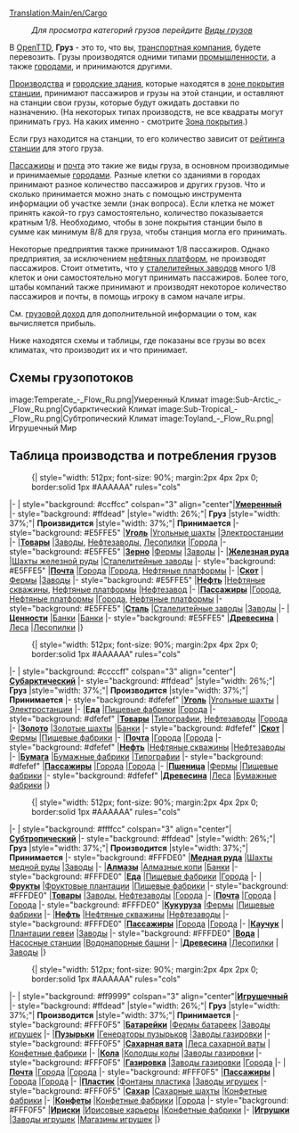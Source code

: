 [[Translation:Main/en/Cargo]]{{ru/Учебник}}
:''Для просмотра категорий грузов перейдите [[Category/ru/Груз|Виды грузов]]''

В [[Main/ru/OpenTTD|OpenTTD]], '''Груз''' - это то, что вы, [[Main/ru/Транспортная компания|транспортная компания]], будете перевозить. Грузы производятся одними типами [[Main/ru/Промышленность|промышленности]], а также [[Main/ru/Город|городами]], и принимаются другими. 

[[Main/ru/Промышленность|Производства]] и [[Main/ru/Город|городские здания]], которые находятся в [[Main/ru/Зона покрытия|зоне покрытия]] [[Main/ru/Станции|станции]], принимают пассажиров и грузы на этой станции, и оставляют на станции свои грузы, которые будут ожидать доставки по назначению. (На некоторых типах производств, не все квадраты могут принимать груз. На каких именно - смотрите [[Main/ru/Зона покрытия|Зона покрытия]].)

Если груз находится на станции, то его количество зависит от [[Main/en/Игровая механика/Ru#Рейтинг станций|рейтинга станции]] для этого груза.

[[Main/ru/Пассажиры|Пассажиры]] и [[Main/ru/Почта|почта]] это такие же виды груза, в основном производимые и принимаемые [[Main/ru/Город|городами]]. Разные клетки со зданиями в городах принимают разное количество пассажиров и других грузов. Что и сколько принимается можно знать с помощью инструмента информации об участке земли (знак вопроса). Если клетка не может принять какой-то груз самостоятельно, количество показывается кратным 1/8. Необходимо, чтобы в зоне покрытия станции было в сумме как минимум 8/8 для груза, чтобы станция могла его принимать.

Некоторые предприятия также принимают 1/8 пассажиров. Однако предприятия, за исключением [[Main/ru/Нефтяная платформа|нефтяных платформ]], не производят пассажиров. Стоит отметить, что у [[Main/ru/Сталелитейный завод|сталелитейных заводов]] много 1/8 клеток и они самостоятельно могут принимать пассажиров. Более того, штабы компаний также принимают и производят некоторое количество пассажиров и почты, в помощь игроку в самом начале игры.

См. [[Main/ru/Грузовой доход|грузовой доход]] для дополнительной информации о том, как вычисляется прибыль.

Ниже находятся схемы и таблицы, где показаны все грузы во всех климатах, что производит их и что принимает.

==Схемы грузопотоков==
<gallery>
image:Temperate_-_Flow_Ru.png|Умеренный Климат
image:Sub-Arctic_-_Flow_Ru.png|Субарктический Климат
image:Sub-Tropical_-_Flow_Ru.png|Субтропический Климат
image:Toyland_-_Flow_Ru.png|Игрушечный Мир
</gallery>

==Таблица производства и потребления грузов==

:{| {{en/Wikitable}} style="width: 512px; font-size: 90%; margin:2px 4px 2px 0; border:solid 1px #AAAAAA" rules="cols"
|- 
| style="background: #ccffcc" colspan="3" align="center"|'''[[Main/en/Климат/Ru#Умеренный|Умеренный]]'''
|- style="background: #ffdead"
|style="width: 26%;"| '''Груз'''
|style="width: 37%;"| '''Произвидится'''
|style="width: 37%;"| '''Принимается'''
|- style="background: #E5FFE5"
|'''[[Main/ru/Уголь|Уголь]]'''
|[[Main/ru/Угольная шахта|Угольные шахты]]
|[[Main/ru/Электростанция|Электростанции]]
|-
|'''[[Main/ru/Товары|Товары]]'''
|[[Main/ru/Завод|Заводы]], [[Main/ru/Нефтезавод|Нефтезаводы]], [[Main/ru/Лесопилка|Лесопилки]]
|[[Main/ru/Город|Города]]
|- style="background: #E5FFE5"
|'''[[Main/ru/Зерно|Зерно]]'''
|[[Main/ru/Ферма|Фермы]]
|[[Main/ru/Завод|Заводы]]
|-
|'''[[Main/ru/Железная руда|Железная руда]]'''
|[[Main/ru/Шахта железной руды|Шахты железной руды]]
|[[Main/ru/Сталелитейный завод|Сталелитейные заводы]]
|- style="background: #E5FFE5"
|'''[[Main/ru/Почта|Почта]]'''
|[[Main/ru/Город|Города]]
|[[Main/ru/Город|Города]], [[Main/ru/Нефтяная платформа|Нефтяные платформы]]
|-
|'''[[Main/ru/Скот|Скот]]'''
|[[Main/ru/Ферма|Фермы]]
|[[Main/ru/Завод|Заводы]]
|- style="background: #E5FFE5"
|'''[[Main/ru/Нефть|Нефть]]'''
|[[Main/ru/Нефтяная скважина|Нефтяные скважины]], [[Main/ru/Нефтяная платформа|Нефтяные платформы]]
|[[Main/ru/Нефтезавод|Нефтезавод]]
|-
|'''[[Main/ru/Пассажиры|Пассажиры]]'''
|[[Main/ru/Город|Города]], [[Main/ru/Нефтяная платформа|Нефтяные платформы]]
|[[Main/ru/Город|Города]], [[Main/ru/Нефтяная платформа|Нефтяные платформы]]
|- style="background: #E5FFE5"
|'''[[Main/ru/Сталь|Сталь]]'''
|[[Main/ru/Сталелитейный завод|Сталелитейные заводы]]
|[[Main/ru/Завод|Заводы]]
|-
|'''[[Main/ru/Ценности|Ценности]]'''
|[[Main/ru/Банк|Банки]]
|[[Main/ru/Банк|Банки]]
|- style="background: #E5FFE5"
|'''[[Main/ru/Древесина|Древесина]]'''
|[[Main/ru/Лес|Леса]]
|[[Main/ru/Лесопилка|Лесопилки]]
|}

:{| {{en/Wikitable}} style="width: 512px; font-size: 90%; margin:2px 4px 2px 0; border:solid 1px #AAAAAA" rules="cols"
|- 
| style="background: #ccccff" colspan="3" align="center"|'''[[Main/en/Климат/Ru#Субарктический|Субарктический]]'''
|- style="background: #ffdead"
|style="width: 26%;"| '''Груз'''
|style="width: 37%;"| '''Производится'''
|style="width: 37%;"| '''Принимается'''
|- style="background: #dfefef"
|'''[[Main/ru/Уголь|Уголь]]'''
|[[Main/ru/Угольная шахта|Угольные шахты]]
|[[Main/ru/Электростанция|Электростанции]]
|-
|'''[[Main/ru/Еда|Еда]]'''
|[[Main/ru/Пищевая фабрика|Пищевые фабрики]]
|[[Main/ru/Город|Города]]
|- style="background: #dfefef"
|'''[[Main/ru/Товары|Товары]]'''
|[[Main/ru/Типография|Типографии]], [[Main/ru/Нефтезавод|Нефтезаводы]]
|[[Main/ru/Город|Города]]
|-
|'''[[Main/ru/Золото|Золото]]'''
|[[Main/ru/Золотая шахта|Золотые шахты]]
|[[Main/ru/Банк|Банки]]
|- style="background: #dfefef"
|'''[[Main/ru/Скот|Скот]]'''
|[[Main/ru/Ферма|Фермы]]
|[[Main/ru/Пищевая фабрика|Пищевые фабрики]]
|-
|'''[[Main/ru/Почта|Почта]]'''
|[[Main/ru/Город|Города]]
|[[Main/ru/Город|Города]]
|- style="background: #dfefef"
|'''[[Main/ru/Нефть|Нефть]]'''
|[[Main/ru/Нефтяная скважина|Нефтяные скважины]]
|[[Main/ru/Нефтезавод|Нефтезаводы]]
|-
|'''[[Main/ru/Бумага|Бумага]]'''
|[[Main/ru/Бумажная фабрика|Бумажные фабрики]]
|[[Main/ru/Типография|Типографии]]
|- style="background: #dfefef"
|'''[[Main/ru/Пассажиры|Пассажиры]]'''
|[[Main/ru/Город|Города]]
|[[Main/ru/Город|Города]]
|-
|'''[[Main/ru/Пшеница|Пшеница]]'''
|[[Main/ru/Ферма|Фермы]]
|[[Main/ru/Пищевая фабрика|Пищевые фабрики]]
|- style="background: #dfefef"
|'''[[Main/ru/Древесина|Древесина]]'''
|[[Main/ru/Лес|Леса]]
|[[Main/ru/Бумажная фабрика|Бумажные фабрики]]
|}

:{| {{en/Wikitable}} style="width: 512px; font-size: 90%; margin:2px 4px 2px 0; border:solid 1px #AAAAAA" rules="cols"
|- 
| style="background: #ffffcc" colspan="3" align="center"|'''[[Main/en/Климат/Ru#Субтропический|Субтропический]]'''
|- style="background: #ffdead"
|style="width: 26%;"| '''Груз'''
|style="width: 37%;"| '''Производится'''
|style="width: 37%;"| '''Принимается'''
|- style="background: #FFFDE0"
|'''[[Main/ru/Медная руда|Медная руда]]'''
|[[Main/ru/Шахта медной руды|Шахты медной руды]]
|[[Main/ru/Завод|Заводы]]
|-
|'''[[Main/ru/Алмазы|Алмазы]]'''
|[[Main/ru/Алмазные копи|Алмазные копи]]
|[[Main/ru/Банк|Банки]]
|- style="background: #FFFDE0"
|'''[[Main/ru/Еда|Еда]]'''
|[[Main/ru/Пищевая фабрика|Пищевые фабрики]]
|[[Main/ru/Город|Города]]
|-
|'''[[Main/ru/Фрукты|Фрукты]]'''
|[[Main/ru/Фруктовая плантация|Фруктовые плантации]]
|[[Main/ru/Пищевая фабрика|Пищевые фабрики]]
|- style="background: #FFFDE0"
|'''[[Main/ru/Товары|Товары]]'''
|[[Main/ru/Завод|Заводы]], [[Main/ru/Нефтезавод|Нефтезаводы]]
|[[Main/ru/Город|Города]]
|-
|'''[[Main/ru/Почта|Почта]]'''
|[[Main/ru/Город|Города]]
|[[Main/ru/Город|Города]]
|- style="background: #FFFDE0"
|'''[[Main/ru/Кукуруза|Кукуруза]]'''
|[[Main/ru/Ферма|Фермы]]
|[[Main/ru/Пищевая фабрика|Пищевые фабрики]]
|-
|'''[[Main/ru/Нефть|Нефть]]'''
|[[Main/ru/Нефтяная скважина|Нефтяные скважины]]
|[[Main/ru/Нефтезавод|Нефтезаводы]]
|- style="background: #FFFDE0"
|'''[[Main/ru/Пассажиры|Пассажиры]]'''
|[[Main/ru/Город|Города]]
|[[Main/ru/Город|Города]]
|-
|'''[[Main/ru/Каучук|Каучук]]'''
|[[Main/ru/Плантация гевеи|Плантации гевеи]]
|[[Main/ru/Завод|Заводы]]
|- style="background: #FFFDE0"
|'''[[Main/ru/Вода|Вода]]'''
|[[Main/ru/Насосная станция|Насосные станции]]
|[[Main/ru/Водонапорная башня|Водонапорные башни]]
|-
|'''[[Main/ru/Древесина|Древесина]]'''
|[[Main/ru/Лесопилка|Лесопилки]]
|[[Main/ru/Завод|Заводы]]
|}

:{| {{en/Wikitable}} style="width: 512px; font-size: 90%; margin:2px 4px 2px 0; border:solid 1px #AAAAAA" rules="cols"
|- 
| style="background: #ff9999" colspan="3" align="center"|'''[[Main/en/Климат/Ru#Игрушечный|Игрушечный]]'''
|- style="background: #ffdead"
|style="width: 26%;"| '''Груз'''
|style="width: 37%;"| '''Производится'''
|style="width: 37%;"| '''Принимается'''
|- style="background: #FFF0F5"
|'''[[Main/ru/Батарейки|Батарейки]]'''
|[[Main/ru/Ферма батареек|Фермы батареек]]
|[[Main/ru/Завод игрушек|Заводы игрушек]]
|-
|'''[[Main/ru/Пузырьки|Пузырьки]]'''
|[[Main/ru/Генератор пузырьков|Генераторы пузырьков]]
|[[Main/ru/Завод газировки|Заводы газировки]]
|- style="background: #FFF0F5"
|'''[[Main/ru/Сахарная вата|Сахарная вата]]''' 
|[[Main/ru/Лес сахарной ваты|Леса сахарной ваты]]
|[[Main/ru/Конфетная фабрика|Конфетные фабрики]]
|-
|'''[[Main/ru/Кола|Кола]]'''
|[[Main/ru/Колодцы колы|Колодцы колы]]
|[[Main/ru/Завод газировки|Заводы газировки]]
|- style="background: #FFF0F5"
|'''[[Main/ru/Газировка|Газировка]]'''
|[[Main/ru/Завод газировки|Заводы газировки]]
|[[Main/ru/Город|Города]]
|-
|'''[[Main/ru/Почта|Почта]]'''
|[[Main/ru/Город|Города]]
|[[Main/ru/Город|Города]]
|- style="background: #FFF0F5"
|'''[[Main/ru/Пассажиры|Пассажиры]]'''
|[[Main/ru/Город|Города]]
|[[Main/ru/Город|Города]]
|-
|'''[[Main/ru/Пластик|Пластик]]'''
|[[Main/ru/Фонтаны пластика|Фонтаны пластика]]
|[[Main/ru/Завод игрушек|Заводы игрушек]]
|- style="background: #FFF0F5"
|'''[[Main/ru/Сахар|Сахар]]'''
|[[Main/ru/Сахарная шахта|Сахарные шахты]]
|[[Main/ru/Конфетная фабрика|Конфетные фабрики]]
|-
|'''[[Main/ru/Конфеты|Конфеты]]'''
|[[Main/ru/Конфетная фабрика|Конфетные фабрики]]
|[[Main/ru/Город|Города]]
|- style="background: #FFF0F5"
|'''[[Main/ru/Ириски|Ириски]]'''
|[[Main/ru/Ирисовый карьер|Ирисовые карьеры]]
|[[Main/ru/Конфетная фабрика|Конфетные фабрики]]
|-
|'''[[Main/ru/Игрушки|Игрушки]]'''
|[[Main/ru/Завод игрушек|Заводы игрушек]]
|[[Main/ru/Магазин игрушек|Магазины игрушек]]
|}
